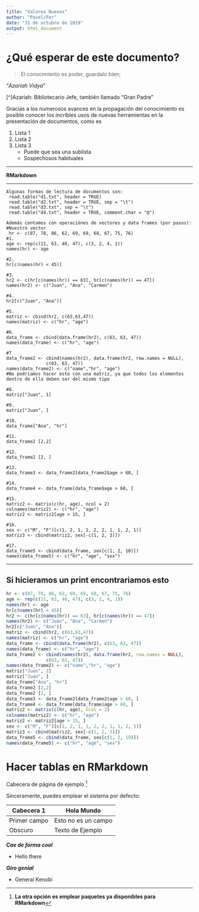 ```yaml
---
title: "Valores Nuevos"
author: "Pavel/Fer"
date: "31 de octubre de 2019"
output: html_document
---
```


# ¿Qué esperar de este documento?

> El conocimiento es poder, 
>guardalo bien; 

"*Azariah Vidya*"

[^]Azariah: Bibliotecario Jefe, también llamado "Gran Padre"

Gracias a los numerosos avances en la propagación del conocimiento es posible conocer los incríbles usos de nuevas herramientas en la presentación de documentos, como es 

1. Lista 1
2. Lista 2
3. Lista 3
    + Puede que sea una sublista 
    + Sospechosos habituales

******
**RMarkdown**

---
~~~
Algunas formas de lectura de documentos son:
 read.table("d1.txt", header = TRUE)
 read.table("d2.txt", header = TRUE, sep = "\t")
 read.table("d3.txt", sep = "\t")
 read.table("d4.txt", header = TRUE, comment.char = "@")
 
Además contamos con operaciónes de vectores y data frames (por pasos):
#Nuestro vector
 hr <- c(87, 78, 86, 62, 69, 69, 68, 67, 75, 76)
#1.
age <- rep(c(11, 63, 40, 47), c(3, 2, 4, 1))
names(hr) <- age

#2.
hr[c(names(hr) < 45)]

#3.
hr2 <- c(hr[c(names(hr)) == 63], hr[c(names(hr)) == 47])
names(hr2) <- c("Juan", "Ana", "Carmen")

#4.
hr2[c("Juan", "Ana")]

#5.
matriz <- cbind(hr2, c(63,63,47))
names(matriz) <- c("hr", "age")

#6.
data_frame <- cbind(data.frame(hr2), c(63, 63, 47))
names(data_frame) <- c("hr", "age")

#7
data_frame2 <- cbind(names(hr2), data.frame(hr2, row.names = NULL), 
               c(63, 63, 47))
names(data_frame2) <- c("name","hr", "age")
#No podríamos hacer esto con una matriz, ya que todos los elementos dentro de ella deben ser del mismo tipo

#8.
matriz["Juan", 1]

#9.
matriz["Juan", ]

#10.
data_frame["Ana", "hr"]

#11.
data_frame2 [2,2]

#12.
data_frame2 [2, ]

#13.
data_frame3 <- data_frame2[data_frame2$age > 60, ]

#14.
data_frame4 <- data_frame[data_frame$age > 60, ]

#15.
matriz2 <- matrix(c(hr, age), ncol = 2)
colnames(matriz2) <- c("hr", "age")
matriz2 <- matriz2[age > 15, ]

#16.
sex <- c("M", "F")[c(1, 2, 1, 1, 2, 2, 1, 1, 2, 1)]
matriz3 <- cbind(matriz2, sex[-c(1, 2, 3)])

#17.
data_frame5 <- cbind(data_frame, sex[c(1, 2, 10)])
names(data_frame5) <- c("hr", "age", "sex")
~~~


******

## Si hicieramos un print encontrariamos esto
```r
hr <- c(87, 78, 86, 62, 69, 69, 68, 67, 75, 76)
age <- rep(c(11, 63, 40, 47), c(3, 2, 4, 1))
names(hr) <- age
hr[c(names(hr) < 45)]
hr2 <- c(hr[c(names(hr)) == 63], hr[c(names(hr)) == 47])
names(hr2) <- c("Juan", "Ana", "Carmen")
hr2[c("Juan", "Ana")]
matriz <- cbind(hr2, c(63,63,47))
names(matriz) <- c("hr", "age")
data_frame <- cbind(data.frame(hr2), c(63, 63, 47))
names(data_frame) <- c("hr", "age")
data_frame2 <- cbind(names(hr2), data.frame(hr2, row.names = NULL), 
               c(63, 63, 47))
names(data_frame2) <- c("name","hr", "age")
matriz["Juan", 1]
matriz["Juan", ]
data_frame["Ana", "hr"]
data_frame2 [2,2]
data_frame2 [2, ]
data_frame3 <- data_frame2[data_frame2$age > 60, ]
data_frame4 <- data_frame[data_frame$age > 60, ]
matriz2 <- matrix(c(hr, age), ncol = 2)
colnames(matriz2) <- c("hr", "age")
matriz2 <- matriz2[age > 15, ]
sex <- c("M", "F")[c(1, 2, 1, 1, 2, 2, 1, 1, 2, 1)]
matriz3 <- cbind(matriz2, sex[-c(1, 2, 3)])
data_frame5 <- cbind(data_frame, sex[c(1, 2, 10)])
names(data_frame5) <- c("hr", "age", "sex")
```

# Hacer tablas en RMarkdown

Cabecera de página de ejemplo [^1]

Sinceramente, puedes emplear el sistema por defecto:

Cabecera 1 | Hola Mundo
-- | --
Primer campo | Esto no es un campo
Obscuro | Texto de Ejemplo

***Cae de forma cool***

* Hello there

___Giro genial___

* General Kenobi

[^1]: **La otra opción es emplear paquetes ya disponibles para RMarkdown**
